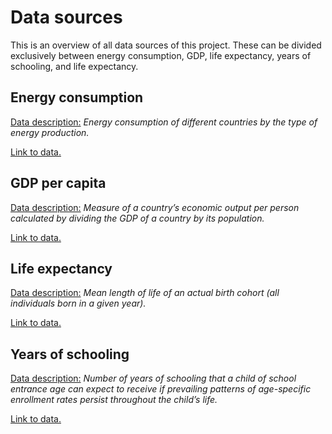 # Data sources


This is an overview of all data sources of this project. These can be divided exclusively between energy consumption, GDP, life expectancy, years of schooling, and life expectancy.

## Energy consumption

<u>Data description:</u> *Energy consumption of different countries by the type of energy production.*

[Link to data.](https://github.com/owid/energy-data)


## GDP per capita

<u>Data description:</u> *Measure of a country's economic output per person calculated by dividing the GDP of a country by its population.*

[Link to data.](https://data.worldbank.org/indicator/NY.GDP.PCAP.CN)


## Life expectancy

<u>Data description:</u> *Mean length of life of an actual birth cohort (all individuals born in a given year).*

[Link to data.](https://data.worldbank.org/indicator/SP.DYN.LE00.IN) 


## Years of schooling

<u>Data description:</u> *Number of years of schooling that a child of school entrance age can expect to receive if prevailing patterns of age-specific enrollment rates persist throughout the child's life.*

[Link to data.](http://hdr.undp.org/en/indicators/69706#)